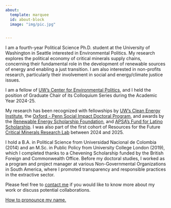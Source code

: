 ```yaml
---
about:
  template: marquee
  id: about-block
  image: "img/pic.jpg"


---
```


::: {#about-block}
:::

I am a fourth-year Political Science Ph.D. student at the University of Washington in Seattle interested in Environmental Politics. My research explores the political economy of critical minerals supply chains, concerning their fundamental role in the development of renewable sources of energy and enabling a just transition. I am also interested in non-profits research, particularly their involvement in social and energy/climate justice issues.

I am a fellow of [UW's Center for Environmental Politics](https://envirpol.org/), and I held the position of Graduate Chair of its Colloquium Series during the Academic Year 2024-25.

My research has been recognized with fellowships by [UW's Clean Energy Institute](https://www.cei.washington.edu/), the [Oxford - Penn Social Impact Doctoral Program](https://csis.upenn.edu/residential-program/doctoral-fellows/), and awards by the [Renewable Energy Scholarship Foundation](https://www.resf-pnw.org/), and [APSA's Fund for Latino Scholarship](https://apsanet.org/diversity/fund-for-latino-scholarship/). I was also part of the first cohort of Resources for the Future [Critical Minerals Research Lab](https://www.rff.org/news/press-releases/fourteen-phd-students-chosen-for-new-critical-minerals-research-lab/) between 2024 and 2025.

I hold a B.A. in Political Science from Universidad Nacional de Colombia (2014) and an M.Sc. in Public Policy from University College London (2019), which I completed thanks to a Chevening Scholarship funded by the British Foreign and Commonwealth Office. Before my doctoral studies, I worked as a program and project manager at various Non-Governmental Organizations in South America, where I promoted transparency and responsible practices in the extractive sector.  

Please feel free to [contact me](mailto:eet1@uw.edu) if you would like to know more about my work or discuss potential collaborations.

[How to pronounce my name.](https://namedrop.io/elizabethechavarria)

